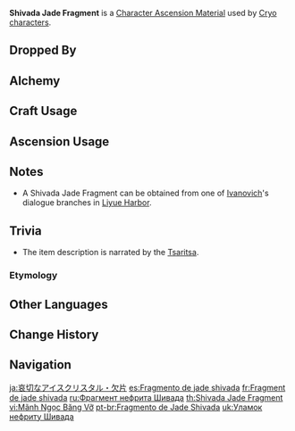 {{Item Infobox
|id           = 104162
|image        = Item Shivada Jade Fragment.png
|type         = Character Ascension Materials
|invCategory  = Character Development Items
|rarity       = 3
|group        = Shivada Jade
|group2       = Ascension Gems
|description  = "Sorry..."
|source1      = Dropped by [[Normal Bosses]] and [[Weekly Bosses]] (Lv. 40+)
|source2      = [[Alchemy]] (AR 25+)
|source3      = [[Parametric Transformer]]
}}
'''Shivada Jade Fragment''' is a [[Character Ascension Material]] used by [[Cryo]] [[characters]].

==Dropped By==
{{Dropped By|level=40}}

==Alchemy==
{{Recipe
|type = Crafting
|Shivada Jade Sliver = 3
|Mora = 300
|sort = Shivada Jade Sliver,Mora
}}

{{Recipe
|type = Converting
|Agnidus Agate Fragment = 1
|Dust of Azoth = 3
|sort = Agnidus Agate Fragment,Dust of Azoth
}}
{{Recipe
|type = Converting
|Varunada Lazurite Fragment = 1
|Dust of Azoth = 3
|sort = Varunada Lazurite Fragment,Dust of Azoth
}}
{{Recipe
|type = Converting
|Vajrada Amethyst Fragment = 1
|Dust of Azoth = 3
|sort = Vajrada Amethyst Fragment,Dust of Azoth
}}
{{Recipe
|type = Converting
|Vayuda Turquoise Fragment = 1
|Dust of Azoth = 3
|sort = Vayuda Turquoise Fragment,Dust of Azoth
}}
{{Recipe
|type = Converting
|Prithiva Topaz Fragment = 1
|Dust of Azoth = 3
|sort = Prithiva Topaz Fragment,Dust of Azoth
}}

==Craft Usage==
{{Craft Usage}}

==Ascension Usage==
{{Ascension Usage}}

==Notes==
*A Shivada Jade Fragment can be obtained from one of [[Ivanovich]]'s dialogue branches in [[Liyue Harbor]].

==Trivia==
*The item description is narrated by the [[Tsaritsa]].

===Etymology===
{{Transclude|Shivada Jade|Etymology}}

==Other Languages==
{{Other Languages
|en      = Shivada Jade Fragment
|zhs     = 哀叙冰玉断片
|zhs_rm  = Āixù Bīngyù Duànpiàn
|zht     = 哀敘冰玉斷片
|zht_rm  = Āixù Bīngyù Duànpiàn
|zh_tl   = 
|ja      = 哀切なアイスクリスタル・欠片
|ja_rm   = Aisetsu na Aisu Kurisutaru - Kakera
|ja_tl   = Mournful Ice Crystal - Fragment
|ko      = 서늘한 빙옥 조각
|ko_rm   = Seoneulhan Bing'ok Jogak
|ko_tl   = Cool Ice-Jade Fragment
|es      = Fragmento de jade shivada
|es_tl   = Shivada Jade Fragment
|fr      = Fragment de jade shivada
|fr_tl   = Shivada Jade Fragment
|ru      = Фрагмент нефрита Шивада
|ru_tl   = 
|th      = Shivada Jade Fragment
|vi      = Miếng {{tt|Ngọc Băng|玉冰}} Vỡ
|vi_tl   = Piece of Broken Ice Jade
|de      = Shivada-Jade-Bruchstück
|de_tl   = Shivada Jade Fragment
|id      = Shivada Jade Fragment
|pt      = Fragmento de Jade Shivada
|pt_tl   = Shivada Jade Fragment
}}

==Change History==
{{Change History|1.0}}

==Navigation==
{{Development Item Navbox|type=Character Materials}}

[[ja:哀切なアイスクリスタル・欠片]]
[[es:Fragmento de jade shivada]]
[[fr:Fragment de jade shivada]]
[[ru:Фрагмент нефрита Шивада]]
[[th:Shivada Jade Fragment]]
[[vi:Mãnh Ngọc Băng Vỡ]]
[[pt-br:Fragmento de Jade Shivada]]
[[uk:Уламок нефриту Шивада]]
